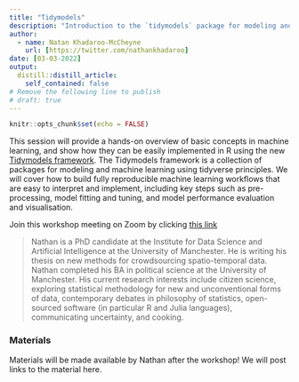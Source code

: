 ```yaml
---
title: "Tidymodels"
description: "Introduction to the `tidymodels` package for modeling and machine learning."
author:
  - name: Natan Khadaroo-McCheyne
    url: [https://twitter.com/nathankhadaroo]
date: [03-03-2022]
output:
  distill::distill_article:
    self_contained: false
# Remove the following line to publish
# draft: true
---
```


```r
knitr::opts_chunk$set(echo = FALSE)
```

<!-- 1. Description --> 

<!-- 1.1. Follow this structure for regular sessions --> 
This session will provide a hands-on overview of basic concepts in machine learning, and show how they can be easily implemented in R using the new [Tidymodels framework](https://www.tidymodels.org). The Tidymodels framework is a collection of packages for modeling and machine learning using tidyverse principles. We will cover how to build fully reproducible machine learning workflows that are easy to interpret and implement, including key steps such as pre-processing, model fitting and tuning, and model performance evaluation and visualisation.

<!-- <!-- 1.2. Follow this structure for Tidy Tuesday sessions -->  
<!-- The NSC-R Tidy Tuesday workshop sessions are inspired by the [Tidy Tuesday](https://www.tidytuesday.com/) initiative, which was aimed at providing a safe and supportive forum for individuals to practice their data processing and visualization skills in R while working with real-world data. -->

<!-- The [dataset](URL) for this Tidy Tuesday is about [TOPIC]! [PRESENTER'S NAME](URL) explores the following research questions: "[RESEARCH QUESTION 1]" and "[RESEARCH QUESTION 2]" Feel free to explore these questions yourselves and share your experience with us.  -->

<!-- 2. (OPTIONAL) Additional information --> 
<!-- [ADDITIONAL INFORMATION FOR THE SESSION (e.g. To prepare for the workshop, you may want to install a few R packages (just copy and paste these lines into your R Studio Editor and run them)]: -->

<!-- 3. Zoom link. Remove the following line after adding the materials of the session --> 
Join this workshop meeting on Zoom by clicking [this link](https://us02web.zoom.us/j/85477754782?pwd=cExxK2NCSFVWdERVcERMMVg3WjFCdz09)

<!-- 4. Bio --> 
> Nathan is a PhD candidate at the Institute for Data Science and Artificial Intelligence at the University of Manchester. He is writing his thesis on new methods for crowdsourcing spatio-temporal data.
Nathan completed his BA in political science at the University of Manchester. His current research interests include citizen science, exploring statistical methodology for new and unconventional forms of data, contemporary debates in philosophy of statistics, open-sourced software (in particular R and Julia languages), communicating uncertainty, and cooking.

<!-- 5. Materials --> 
### Materials

Materials will be made available by Nathan after the workshop! We will post links to the material here.

<!-- -   The [script (R)](URL) that [PRESENTER'S NAME] worked through. -->
<!-- -   [ADDITIONAL MATERIAL](URL) -->
